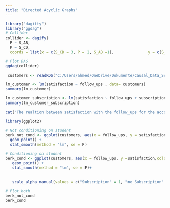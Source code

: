 ```yaml
---
title: "Directed Acyclic Graphs"
---
```


```r

library("dagitty")
library("ggdag")
# Collider
collider <- dagify(
  P ~ S_AB,
  P ~ S_CD,
  coords = list(x = c(S_CD = 3, P = 2, S_AB =1),               y = c(S_CD = 1, P = 0,S_AB = 1)))

# Plot DAG
ggdag(collider) 
```


```r
 customers <- readRDS("C:/Users/ahmed/OneDrive/Dokumente/Causal_Data_Science_Data/customer_sat.rds")

lm_customer <- lm(satisfaction ~ follow_ups , data= customers)
summary(lm_customer)
```

```r
lm_customer_subscription <- lm(satisfaction ~ follow_ups + subscription , data= customers)
summary(lm_customer_subscription)
```

```r
cat("The realtion between satisfaction with the follow_ups for the accounts that have a subscription is more realted as the adjusted R in there is 0.9 and the Pvalue with the follow up with account to subscription is lower and the estimate has changed from -3.3093 to 2.1944  in the follow up.")
```

```r

library(ggplot2)

# Not conditioning on student
berk_not_cond <- ggplot(customers, aes(x = follow_ups, y = satisfaction)) +
  geom_point() +
  stat_smooth(method = "lm", se = F)

# Conditioning on student  
berk_cond <- ggplot(customers, aes(x = follow_ups, y =satisfaction,color = subscription, alpha = subscription))+
   geom_point() +
   stat_smooth(method = "lm", se = F)+
  
  
   scale_alpha_manual(values = c("Subscription" = 1, "no_Subscription" = 0.2)) +theme(legend.position =      "right")

# Plot both
berk_not_cond
berk_cond
```